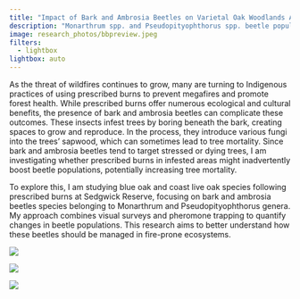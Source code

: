 ```yaml
---
title: "Impact of Bark and Ambrosia Beetles on Varietal Oak Woodlands After Fire Events"
description: "Monarthrum spp. and Pseudopityophthorus spp. beetle populations significantly influence forest health, and a deeper understanding of their relationship with fire is essential for developing safe and effective forest management techniques."
image: research_photos/bbpreview.jpeg
filters: 
  - lightbox
lightbox: auto
---
```


As the threat of wildfires continues to grow, many are turning to Indigenous practices of using prescribed burns to prevent megafires and promote forest health. While prescribed burns offer numerous ecological and cultural benefits, the presence of bark and ambrosia beetles can complicate these outcomes. These insects infest trees by boring beneath the bark, creating spaces to grow and reproduce. In the process, they introduce various fungi into the trees' sapwood, which can sometimes lead to tree mortality. Since bark and ambrosia beetles tend to target stressed or dying trees, I am investigating whether prescribed burns in infested areas might inadvertently boost beetle populations, potentially increasing tree mortality.

To explore this, I am studying blue oak and coast live oak species following prescribed burns at Sedgwick Reserve, focusing on bark and ambrosia beetles species belonging to  Monarthrum and Pseudopityophthorus genera. My approach combines visual surveys and pheromone trapping to quantify changes in beetle populations. This research aims to better understand how these beetles should be managed in fire-prone ecosystems.  

::: {layout="[1, 1, 1]"}
![](research_photos/blue1.jpeg){group="first" 
description="Bark beetle entry holes + galleries on a blue oak. Sedgwick Reserve, Dec 2024."}

![](research_photos/coaststain.jpeg){group="first"
description="Bark beetle entry hole on a coast live oak accompanied by staining from fungus (unknown). Sedgwick Reserve, Nov 2024."}

![](research_photos/bbpreview.jpeg){group="first"
description="Bark Beetle entry holes ina blue oak accompanied by fungus (unknown). Sedgwick Reserve, Dec 2024."}

:::

